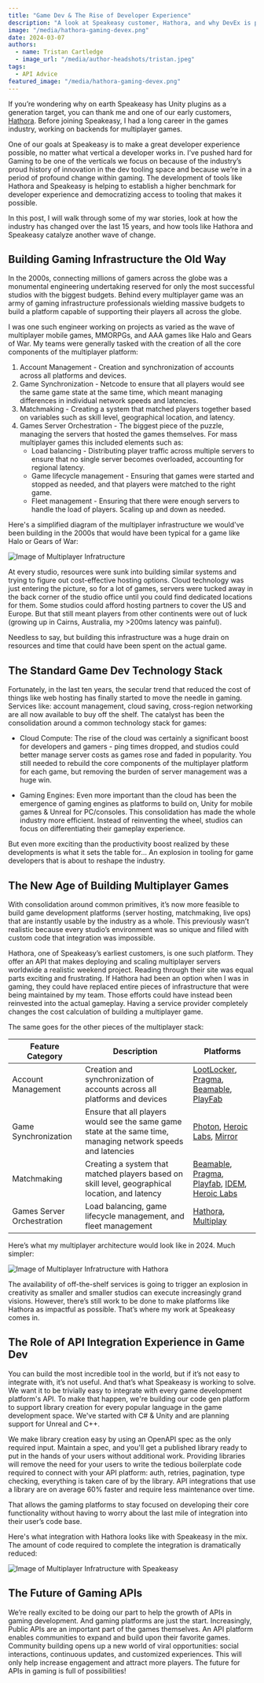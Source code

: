 ```yaml
---
title: "Game Dev & The Rise of Developer Experience"
description: "A look at Speakeasy customer, Hathora, and why DevEx is picking up steam in the gaming industry."
image: "/media/hathora-gaming-devex.png"
date: 2024-03-07
authors:
  - name: Tristan Cartledge
  - image_url: "/media/author-headshots/tristan.jpeg"
tags:
  - API Advice
featured_image: "/media/hathora-gaming-devex.png"
---
```


If you’re wondering why on earth Speakeasy has Unity plugins as a generation target, you can thank me and one of our early customers, [Hathora](http://hathora.dev). Before joining Speakeasy, I had a long career in the games industry, working on backends for multiplayer games.

One of our goals at Speakeasy is to make a great developer experience possible, no matter what vertical a developer works in. I’ve pushed hard for Gaming to be one of the verticals we focus on because of the industry’s proud history of innovation in the dev tooling space and because we’re in a period of profound change within gaming. The development of tools like Hathora and Speakeasy is helping to establish a higher benchmark for developer experience and democratizing access to tooling that makes it possible.

In this post, I will walk through some of my war stories, look at how the industry has changed over the last 15 years, and how tools like Hathora and Speakeasy catalyze another wave of change.

## Building Gaming Infrastructure the Old Way

In the 2000s, connecting millions of gamers across the globe was a monumental engineering undertaking reserved for only the most successful studios with the biggest budgets. Behind every multiplayer game was an army of gaming infrastructure professionals wielding massive budgets to build a platform capable of supporting their players all across the globe.

I was one such engineer working on projects as varied as the wave of multiplayer mobile games, MMORPGs, and AAA games like Halo and Gears of War. My teams were generally tasked with the creation of all the core components of the multiplayer platform:

1. Account Management - Creation and synchronization of accounts across all platforms and devices.
2. Game Synchronization - Netcode to ensure that all players would see the same game state at the same time, which meant managing differences in individual network speeds and latencies.
3. Matchmaking - Creating a system that matched players together based on variables such as skill level, geographical location, and latency.
4. Games Server Orchestration - The biggest piece of the puzzle, managing the servers that hosted the games themselves. For mass multiplayer games this included elements such as:
   - Load balancing - Distributing player traffic across multiple servers to ensure that no single server becomes overloaded, accounting for regional latency.
   - Game lifecycle management - Ensuring that games were started and stopped as needed, and that players were matched to the right game.
   - Fleet management - Ensuring that there were enough servers to handle the load of players. Scaling up and down as needed.

Here's a simplified diagram of the multiplayer infrastructure we would've been building in the 2000s that would have been typical for a game like Halo or Gears of War:

![Image of Multiplayer Infratructure](./assets/hathora-infra-1.png)

At every studio, resources were sunk into building similar systems and trying to figure out cost-effective hosting options. Cloud technology was just entering the picture, so for a lot of games, servers were tucked away in the back corner of the studio office until you could find dedicated locations for them. Some studios could afford hosting partners to cover the US and Europe. But that still meant players from other continents were out of luck (growing up in Cairns, Australia, my >200ms latency was painful).

Needless to say, but building this infrastructure was a huge drain on resources and time that could have been spent on the actual game.

## The Standard Game Dev Technology Stack

Fortunately, in the last ten years, the secular trend that reduced the cost of things like web hosting has finally started to move the needle in gaming. Services like: account management, cloud saving, cross-region networking are all now available to buy off the shelf. The catalyst has been the consolidation around a common technology stack for games:

- Cloud Compute: The rise of the cloud was certainly a significant boost for developers and gamers - ping times dropped, and studios could better manage server costs as games rose and faded in popularity. You still needed to rebuild the core components of the multiplayer platform for each game, but removing the burden of server management was a huge win.

- Gaming Engines: Even more important than the cloud has been the emergence of gaming engines as platforms to build on, Unity for mobile games & Unreal for PC/consoles. This consolidation has made the whole industry more efficient. Instead of reinventing the wheel, studios can focus on differentiating their gameplay experience.

But even more exciting than the productivity boost realized by these developments is what it sets the table for… An explosion in tooling for game developers that is about to reshape the industry.

## The New Age of Building Multiplayer Games

With consolidation around common primitives, it’s now more feasible to build game development platforms (server hosting, matchmaking, live ops) that are instantly usable by the industry as a whole. This previously wasn’t realistic because every studio’s environment was so unique and filled with custom code that integration was impossible.

Hathora, one of Speakeasy’s earliest customers, is one such platform. They offer an API that makes deploying and scaling multiplayer servers worldwide a realistic weekend project. Reading through their site was equal parts exciting and frustrating. If Hathora had been an option when I was in gaming, they could have replaced entire pieces of infrastructure that were being maintained by my team. Those efforts could have instead been reinvested into the actual gameplay. Having a service provider completely changes the cost calculation of building a multiplayer game.

The same goes for the other pieces of the multiplayer stack:

| Feature Category              |        Description                    | Platforms                          |
|-------------------------------|---------------------------------------|------------------------------------|
| Account Management            | Creation and synchronization of accounts across all platforms and devices                         | [LootLocker](https://lootlocker.com/), [Pragma](https://pragma.gg/), [Beamable](https://beamable.com/), [PlayFab](https://playfab.com/)    |
| Game Synchronization          | Ensure that all players would see the same game state at the same time, managing network speeds and latencies | [Photon](https://doc.photonengine.com/pun/current/gameplay/synchronization-and-state#), [Heroic Labs](https://heroiclabs.com/), [Mirror](https://mirror-networking.com/)          |
| Matchmaking                   | Creating a system that matched players based on skill level, geographical location, and latency  | [Beamable](https://beamable.com/), [Pragma](https://pragma.gg/), [Playfab](https://playfab.com/), [IDEM](https://www.idem.gg/), [Heroic Labs](https://heroiclabs.com/)                   |
| Games Server Orchestration    | Load balancing, game lifecycle management, and fleet management                                   | [Hathora](https://hathora.dev/), [Multiplay](https://unity.com/products/game-server-hosting)               |

Here’s what my multiplayer architecture would look like in 2024. Much simpler:

![Image of Multiplayer Infratructure with Hathora](./assets/hathora-infra-2.png)

The availability of off-the-shelf services is going to trigger an explosion in creativity as smaller and smaller studios can execute increasingly grand visions. However, there’s still work to be done to make platforms like Hathora as impactful as possible. That’s where my work at Speakeasy comes in.

## The Role of API Integration Experience in Game Dev

You can build the most incredible tool in the world, but if it’s not easy to integrate with, it’s not useful. And that’s what Speakeasy is working to solve. We want it to be trivially easy to integrate with every game development platform's API. To make that happen, we're building our code gen platform to support library creation for every popular language in the game development space. We've started with C# & Unity and are planning support for Unreal and C++.

We make library creation easy by using an OpenAPI spec as the only required input. Maintain a spec, and you'll get a published library ready to put in the hands of your users without additional work. Providing libraries will remove the need for your users to write the tedious boilerplate code required to connect with your API platform: auth, retries, pagination, type checking, everything is taken care of by the library. API integrations that use a library are on average 60% faster and require less maintenance over time.

That allows the gaming platforms to stay focused on developing their core functionality without having to worry about the last mile of integration into their user’s code base.

Here's what integration with Hathora looks like with Speakeasy in the mix. The amount of code required to complete the integration is dramatically reduced:

![Image of Multiplayer Infratructure with Speakeasy](./assets/hathora-infra-3.png)

## The Future of Gaming APIs

We’re really excited to be doing our part to help the growth of APIs in gaming development.  And gaming platforms are just the start. Increasingly, Public APIs are an important part of the games themselves. An API platform enables communities to expand and build upon their favorite games. Community building opens up a new world of viral opportunities: social interactions, continuous updates, and customized experiences. This will only help increase engagement and attract more players. The future for APIs in gaming is full of possibilities!
